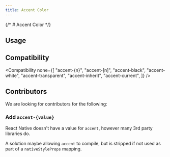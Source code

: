 ```yaml
---
title: Accent Color
---
```



{/* # Accent Color */}

## Usage

<Usage />

## Compatibility

<Compatibility
  none={[
    "accent-{n}",
    "accent-[n]",
    "accent-black",
    "accent-white",
    "accent-transparent",
    "accent-inherit",
    "accent-current",
  ]}
/>

## Contributors

We are looking for contributors for the following:

### Add `accent-{value}`

React Native doesn't have a value for `accent`, however many 3rd party libraries do.

A solution maybe allowing `accent` to compile, but is stripped if not used as part of a `nativeStyleProps` mapping.
